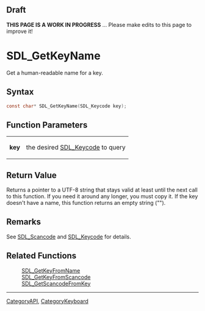 
== Draft ==


'''THIS PAGE IS A WORK IN PROGRESS''' ... Please make edits to this page to improve it!


= SDL_GetKeyName =

Get a human-readable name for a key.

== Syntax ==

<syntaxhighlight lang='c'>
const char* SDL_GetKeyName(SDL_Keycode key);
</syntaxhighlight>

== Function Parameters ==

{|
|'''key'''
|the desired [[SDL_Keycode]] to query
|}

== Return Value ==

Returns a pointer to a UTF-8 string that stays valid at least until the
next call to this function. If you need it around any longer, you must copy
it. If the key doesn't have a name, this function returns an empty string
("").



== Remarks ==

See [[SDL_Scancode]] and [[SDL_Keycode]] for details.

== Related Functions ==

:[[SDL_GetKeyFromName]]
:[[SDL_GetKeyFromScancode]]
:[[SDL_GetScancodeFromKey]]

----
[[CategoryAPI]], [[CategoryKeyboard]]


